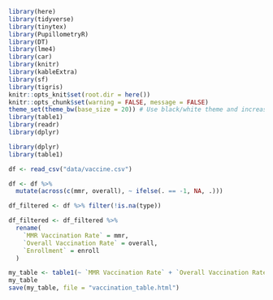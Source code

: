 ```r
library(here)
library(tidyverse)
library(tinytex)
library(PupillometryR)
library(DT)
library(lme4)
library(car)
library(knitr)
library(kableExtra)
library(sf)
library(tigris)
knitr::opts_knit$set(root.dir = here())
knitr::opts_chunk$set(warning = FALSE, message = FALSE)
theme_set(theme_bw(base_size = 20)) # Use black/white theme and increase font size for all ggplot figures
library(table1)
library(readr)
library(dplyr)
```


```r
library(dplyr)
library(table1)

df <- read_csv("data/vaccine.csv")

df <- df %>%
  mutate(across(c(mmr, overall), ~ ifelse(. == -1, NA, .)))

df_filtered <- df %>% filter(!is.na(type))

df_filtered <- df_filtered %>%
  rename(
    `MMR Vaccination Rate` = mmr,
    `Overall Vaccination Rate` = overall,
    `Enrollment` = enroll
  )

my_table <- table1(~ `MMR Vaccination Rate` + `Overall Vaccination Rate` + `Enrollment` | type, data = df_filtered)
my_table
save(my_table, file = "vaccination_table.html")

```
